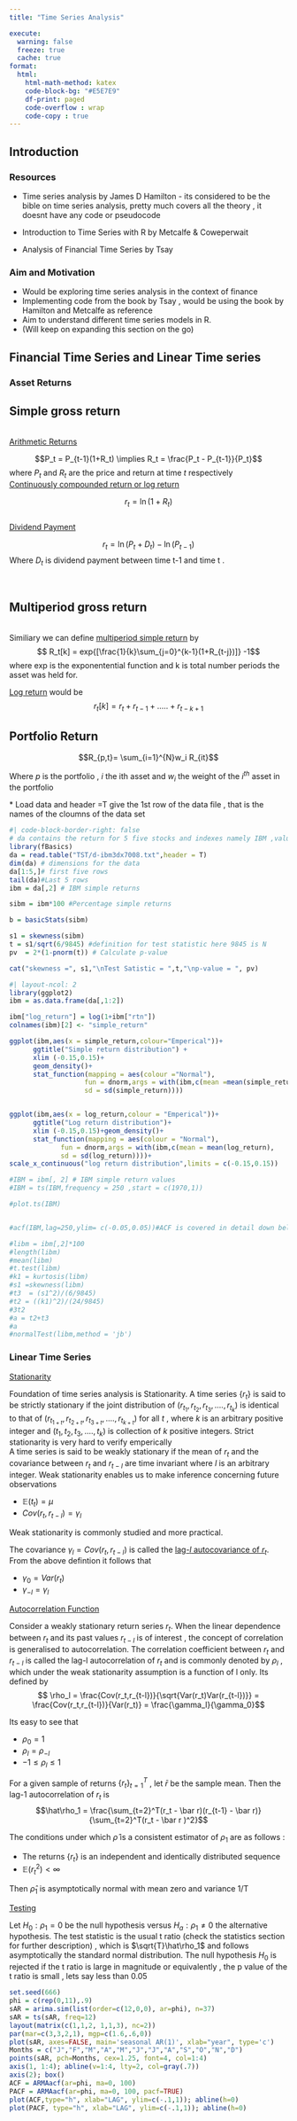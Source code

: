 ```yaml
---
title: "Time Series Analysis"

execute: 
  warning: false
  freeze: true
  cache: true
format:
  html:
    html-math-method: katex
    code-block-bg: "#E5E7E9"
    df-print: paged
    code-overflow : wrap
    code-copy : true
---
```


## Introduction

### Resources

-   Time series analysis by James D Hamilton - its considered to be the bible on time series analysis, pretty much covers all the theory , it doesnt have any code or pseudocode

-   Introduction to Time Series with R by Metcalfe & Coweperwait

-   Analysis of Financial Time Series by Tsay

### Aim and Motivation

-   Would be exploring time series analysis in the context of finance
-   Implementing code from the book by Tsay , would be using the book by Hamilton and Metcalfe as reference
-   Aim to understand different time series models in R.
-   (Will keep on expanding this section on the go)

## Financial Time Series and Linear Time series

### Asset Returns

::: {#def-Simple_gross_return}
## Simple gross return

<br/> <u>Arithmetic Returns</u>

$$P_t = P_{t-1}(1+R_t) \implies R_t = \frac{P_t - P_{t-1}}{P_t}$$ where $P_t$ and $R_t$ are the price and return at time $t$ respectively <br/> <u>Continuously compounded return or log return</u>

$$r_t = \ln(1+R_t)$$ <br/> <u>Dividend Payment</u>

$$r_t = \ln(P_t + D_t) -\ln(P_{t-1})$$ Where $D_t$ is dividend payment between time t-1 and time t .
:::

<br/>

::: {#def-Multiperiod_simple_return}
## Multiperiod gross return

<br/> Similiary we can define <u>multiperiod simple return</u> by $$ R_t[k] = exp{[\frac{1}{k}\sum_{j=0}^{k-1}(1+R_{t-j})]} -1$$ where exp is the exponentential function and k is total number periods the asset was held for.

<u>Log return</u> would be $$ r_t[k] = r_t +r_{t-1}+.....+r_{t-k+1}$$
:::

::: {#def-Portfolio_return}
## Portfolio Return

$$R_{p,t}= \sum_{i=1}^{N}w_i R_{it}$$

Where $p$ is the portfolio , $i$ the ith asset and $w_i$ the weight of the $i^{th}$ asset in the portfolio
:::

[\* Load data and header =T give the 1st row of the data file , that is the names of the cloumns of the data set]{.aside}

```r
#| code-block-border-right: false
# da contains the return for 5 five stocks and indexes namely IBM ,value-weighted , equal-weighted and S&P composite index from 1970 to 2008
library(fBasics)
da = read.table("TST/d-ibm3dx7008.txt",header = T) 
dim(da) # dimensions for the data
da[1:5,]# first five rows
tail(da)#Last 5 rows
ibm = da[,2] # IBM simple returns

sibm = ibm*100 #Percentage simple returns 

b = basicStats(sibm)

s1 = skewness(sibm)
t = s1/sqrt(6/9845) #definition for test statistic here 9845 is N 
pv  = 2*(1-pnorm(t)) # Calculate p-value

cat("skewness =", s1,"\nTest Satistic = ",t,"\np-value = ", pv)

```

```r
#| layout-ncol: 2
library(ggplot2)
ibm = as.data.frame(da[,1:2])

ibm["log_return"] = log(1+ibm["rtn"])
colnames(ibm)[2] <- "simple_return"

ggplot(ibm,aes(x = simple_return,colour="Emperical"))+
      ggtitle("Simple return distribution") + 
      xlim (-0.15,0.15)+
      geom_density()+
      stat_function(mapping = aes(colour ="Normal"),
                   fun = dnorm,args = with(ibm,c(mean =mean(simple_return),
                   sd = sd(simple_return))))


ggplot(ibm,aes(x = log_return,colour = "Emperical"))+
      ggtitle("Log return distribution")+ 
      xlim (-0.15,0.15)+geom_density()+
      stat_function(mapping = aes(colour = "Normal"),
             fun = dnorm,args = with(ibm,c(mean = mean(log_return),
             sd = sd(log_return))))+ 
scale_x_continuous("log return distribution",limits = c(-0.15,0.15))

```

```r
#IBM = ibm[, 2] # IBM simple return values
#IBM = ts(IBM,frequency = 250 ,start = c(1970,1))

#plot.ts(IBM)


#acf(IBM,lag=250,ylim= c(-0.05,0.05))#ACF is covered in detail down below , the x axis label is fraction of unit time 

#libm = ibm[,2]*100
#length(libm)
#mean(libm)
#t.test(libm)
#k1 = kurtosis(libm)
#s1 =skewness(libm)
#t3  = (s1^2)/(6/9845)
#t2 = ((k1)^2)/(24/9845)
#3t2
#a = t2+t3
#a
#normalTest(libm,method = 'jb')
```

### Linear Time Series

<u> Stationarity</u>

Foundation of time series analysis is Stationarity. A time series $\{r_t\}$ is said to be strictly stationary if the joint distribution of $(r_{t_{1}},r_{t_{2}},r_{t_{3}},....,r_{t_{k}})$ is identical to that of $(r_{t_{1+t}},r_{t_{2+t}},r_{t_{3+t}},....,r_{t_{k+t}})$ for all $t$ , where $k$ is an arbitrary positive integer and $(t_1,t_2,t_3,....,t_k)$ is collection of $k$ positive integers. Strict stationarity is very hard to verify emperically <br/> A time series is said to be weakly stationary if the mean of $r_t$ and the covariance between $r_t$ and $r_{t-l}$ are time invariant where $l$ is an arbitrary integer. Weak stationarity enables us to make inference concerning future observations

-   $\mathbb{E}(t_t) = \mu$
-   $Cov(r_t,r_{t-l}) = \gamma_l$

Weak stationarity is commonly studied and more practical.

The covariance $\gamma_l = Cov(r_t,r_{t-l})$ is called the <u>lag-$l$ autocovariance of $r_t$</u>. From the above defintion it follows that

-   $\gamma_0=Var(r_t)$
-   $\gamma_{-l} = \gamma_l$

<u> Autocorrelation Function</u>

Consider a weakly stationary return series $r_t$. When the linear dependence between $r_t$ and its past values $r_{t-l}$ is of interest , the concept of correlation is generalised to autocorrelation. The correlation coefficient between $r_t$ and $r_{t-l}$ is called the lag-l autocorrelation of $r_t$ and is commonly denoted by $\rho_l$ , which under the weak stationarity assumption is a function of l only. Its defined by $$ \rho_l = \frac{Cov(r_t,r_{t-l})}{\sqrt{Var(r_t)Var(r_{t-l})}} = \frac{Cov(r_t,r_{t-l})}{Var(r_t)} = \frac{\gamma_l}{\gamma_0}$$

Its easy to see that

-   $\rho_0 = 1$
-   $\rho_l = \rho_{-l}$
-   $-1\leq \rho_l \leq 1$

For a given sample of returns $\{r_t\}_{t=1}^T$ , let $\bar r$ be the sample mean. Then the lag-1 autocorrelation of $r_t$ is $$\hat\rho_1 = \frac{\sum_{t=2}^T(r_t - \bar r)(r_{t-1} - \bar r)}{\sum_{t=2}^T(r_t - \bar r )^2}$$

The conditions under which $\hat\rho$ is a consistent estimator of $\rho_1$ are as follows :

-   The returns $\{r_t\}$ is an independent and identically distributed sequence
-   $\mathbb{E}(r_t^2) < \infty$

Then $\hat\rho_1$ is asymptotically normal with mean zero and variance 1/T

<u>Testing</u>

Let $H_0 : \rho_1 = 0$ be the null hypothesis versus $H_a : \rho_1 \neq 0$ the alternative hypothesis. The test statistic is the usual t ratio (check the statistics section for further description) , which is $\sqrt{T}\hat\rho_1$ and follows asymptotically the standard normal distribution. The null hypothesis $H_0$ is rejected if the t ratio is large in magnitude or equivalently , the p value of the t ratio is small , lets say less than 0.05

```r

set.seed(666)
phi = c(rep(0,11),.9)
sAR = arima.sim(list(order=c(12,0,0), ar=phi), n=37)
sAR = ts(sAR, freq=12)
layout(matrix(c(1,1,2, 1,1,3), nc=2))
par(mar=c(3,3,2,1), mgp=c(1.6,.6,0))
plot(sAR, axes=FALSE, main='seasonal AR(1)', xlab="year", type='c')
Months = c("J","F","M","A","M","J","J","A","S","O","N","D") 
points(sAR, pch=Months, cex=1.25, font=4, col=1:4)
axis(1, 1:4); abline(v=1:4, lty=2, col=gray(.7))
axis(2); box()
ACF = ARMAacf(ar=phi, ma=0, 100)
PACF = ARMAacf(ar=phi, ma=0, 100, pacf=TRUE)
plot(ACF,type="h", xlab="LAG", ylim=c(-.1,1)); abline(h=0) 
plot(PACF, type="h", xlab="LAG", ylim=c(-.1,1)); abline(h=0)
```
